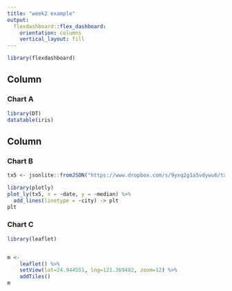 ```yaml
---
title: "week2 example"
output: 
  flexdashboard::flex_dashboard:
    orientation: columns
    vertical_layout: fill
---
```


```r
library(flexdashboard)
```

Column {data-width=650}
-----------------------------------------------------------------------

### Chart A

```r
library(DT)
datatable(iris)
```

Column {data-width=350}
-----------------------------------------------------------------------

### Chart B

```r
tx5 <- jsonlite::fromJSON("https://www.dropbox.com/s/9yxq2g1a5vdywu6/tx5.json?dl=1")

library(plotly)
plot_ly(tx5, x = ~date, y = ~median) %>%
  add_lines(linetype = ~city) -> plt
plt
```

### Chart C

```r
library(leaflet)


m <- 
    leaflet() %>%
    setView(lat=24.944551, lng=121.369482, zoom=12) %>%
    addTiles()
m
```

